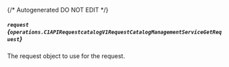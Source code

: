 {/* Autogenerated DO NOT EDIT  */}

##### `request` *{`operations.C1APIRequestcatalogV1RequestCatalogManagementServiceGetRequest`}*
The request object to use for the request.
<Collapsible openLabel={Labels.showProperties} closeLabel={Labels.hideProperties}>
    <C1APIRequestcatalogV1RequestCatalogManagementServiceGetRequest/>
</Collapsible>


